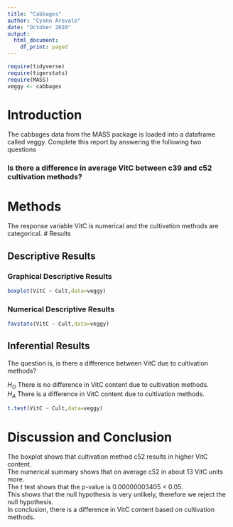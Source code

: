 ```yaml
---
title: "Cabbages"
author: "Cyann Arevalo"
date: "October 2020"
output:
  html_document:
    df_print: paged
---
```


```r
require(tidyverse)
require(tigerstats)
require(MASS)
veggy <- cabbages
```

# Introduction

<!--In this section you explain what you are trying to show.  Where did the data come from?  What is the research or other question you are trying to answer?!-->
 The cabbages data from the MASS package is loaded into a dataframe called veggy. Complete this report by answering the following two questions  
 
### Is there a difference in average VitC between c39 and c52 cultivation methods?  

# Methods

<!--Decide on your methods:  use "variable analysis" or other appropriate descriptors.  Make sure to choose at least one graphical method and at least one numerical method.!-->

The response variable VitC is numerical and the cultivation methods are categorical.
# Results

<!--Divide this section into two sub-sections:  One for your descriptive  results and one for your inferential results.!-->

## Descriptive Results

### Graphical Descriptive Results

<!--Graphical results here.  Make sure to show your code.  Provide appropriate labels for axes, giving units if possible, and provide a good title for the graph, too.  Use the graphical results to describe the patterns if any that exist in the data as focused toward the research question!-->
```r
boxplot(VitC ~ Cult,data=veggy)

```


### Numerical Descriptive Results

<!--Numerical results go here. Use the numerical results to describe the patterns if any that exist in the data as focused toward the research question!-->
```r
favstats(VitC ~ Cult,data=veggy)
```
## Inferential Results

<!--State hypothesis clearly.  Make sure your discussion of the inferential test covers all the aspects that the test output produces, such as test statistic, p-value etc.  Make a decision about the null hypothesis, explain the assumptions on which the selected test/procedure was based, and why the chosen procedure satisfys the assumptions and is appropriate to answer the research question!-->
 The question is, is there a difference between VitC due to cultivation methods?  
 
$H_O$ There is no difference in VitC content due to cultivation methods.  
$H_A$ There is a difference in VitC content due to cultivation methods.


  
```r
t.test(VitC ~ Cult,data=veggy)
```
# Discussion and Conclusion

<!--Discussion and conclusion here.  If you found a relationship be sure to consider whether the relationship occurs because one of the variavbles causes the other, or whether they perhasps are related for some other reason.  Watch the chapter 6 videos from the GeorgeTown videos collection.!-->
The boxplot shows that cultivation method c52 results in higher VitC content.  
The numerical summary shows that on average c52 in about 13 VitC units more.  
The t test shows that the p-value is 0.00000003405 < 0.05.  
This shows that the null hypothesis is very unlikely, therefore we reject the null hypothesis.  
In conclusion, there is a difference in VitC content based on cultivation methods.
